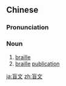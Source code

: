 ==Chinese==
{{zh-forms}}
{{zh-wp}}

===Pronunciation===
{{zh-pron
|m=mángwén
|c=maang4 man4
|cat=n
}}

===Noun===
{{zh-noun}}

# [[braille]] {{gloss|system of writing using raised dots}}
# [[braille]] [[publication]]

[[ja:盲文]]
[[zh:盲文]]